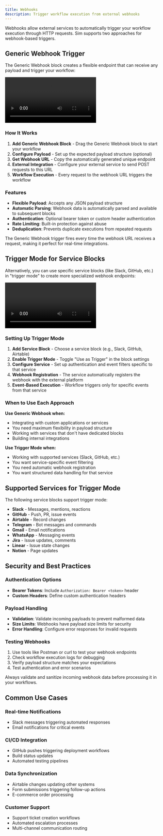 ```yaml
---
title: Webhooks  
description: Trigger workflow execution from external webhooks
---
```



Webhooks allow external services to automatically trigger your workflow execution through HTTP requests. Sim supports two approaches for webhook-based triggers.

## Generic Webhook Trigger

The Generic Webhook block creates a flexible endpoint that can receive any payload and trigger your workflow:

<div className="mx-auto w-full overflow-hidden rounded-lg">
  <Video src="webhooks-1.mp4" />
</div>

### How It Works

1. **Add Generic Webhook Block** - Drag the Generic Webhook block to start your workflow
2. **Configure Payload** - Set up the expected payload structure (optional)
3. **Get Webhook URL** - Copy the automatically generated unique endpoint
4. **External Integration** - Configure your external service to send POST requests to this URL
5. **Workflow Execution** - Every request to the webhook URL triggers the workflow

### Features

- **Flexible Payload**: Accepts any JSON payload structure
- **Automatic Parsing**: Webhook data is automatically parsed and available to subsequent blocks
- **Authentication**: Optional bearer token or custom header authentication
- **Rate Limiting**: Built-in protection against abuse
- **Deduplication**: Prevents duplicate executions from repeated requests

<Callout type="info">
The Generic Webhook trigger fires every time the webhook URL receives a request, making it perfect for real-time integrations.
</Callout>

## Trigger Mode for Service Blocks

Alternatively, you can use specific service blocks (like Slack, GitHub, etc.) in "trigger mode" to create more specialized webhook endpoints:

<div className="mx-auto w-full overflow-hidden rounded-lg">
  <Video src="slack-trigger.mp4" />
</div>

### Setting Up Trigger Mode

1. **Add Service Block** - Choose a service block (e.g., Slack, GitHub, Airtable)
2. **Enable Trigger Mode** - Toggle "Use as Trigger" in the block settings
3. **Configure Service** - Set up authentication and event filters specific to that service
4. **Webhook Registration** - The service automatically registers the webhook with the external platform
5. **Event-Based Execution** - Workflow triggers only for specific events from that service

### When to Use Each Approach

**Use Generic Webhook when:**
- Integrating with custom applications or services
- You need maximum flexibility in payload structure
- Working with services that don't have dedicated blocks
- Building internal integrations

**Use Trigger Mode when:**
- Working with supported services (Slack, GitHub, etc.)
- You want service-specific event filtering
- You need automatic webhook registration
- You want structured data handling for that service

## Supported Services for Trigger Mode

The following service blocks support trigger mode:

- **Slack** - Messages, mentions, reactions
- **GitHub** - Push, PR, issue events  
- **Airtable** - Record changes
- **Telegram** - Bot messages and commands
- **Gmail** - Email notifications
- **WhatsApp** - Messaging events
- **Jira** - Issue updates, comments
- **Linear** - Issue state changes
- **Notion** - Page updates

## Security and Best Practices

### Authentication Options

- **Bearer Tokens**: Include `Authorization: Bearer <token>` header
- **Custom Headers**: Define custom authentication headers

### Payload Handling

- **Validation**: Validate incoming payloads to prevent malformed data
- **Size Limits**: Webhooks have payload size limits for security
- **Error Handling**: Configure error responses for invalid requests

### Testing Webhooks

1. Use tools like Postman or curl to test your webhook endpoints
2. Check workflow execution logs for debugging
3. Verify payload structure matches your expectations
4. Test authentication and error scenarios

<Callout type="warning">
Always validate and sanitize incoming webhook data before processing it in your workflows.
</Callout>

## Common Use Cases

### Real-time Notifications
- Slack messages triggering automated responses
- Email notifications for critical events

### CI/CD Integration  
- GitHub pushes triggering deployment workflows
- Build status updates
- Automated testing pipelines

### Data Synchronization
- Airtable changes updating other systems
- Form submissions triggering follow-up actions
- E-commerce order processing

### Customer Support
- Support ticket creation workflows
- Automated escalation processes
- Multi-channel communication routing